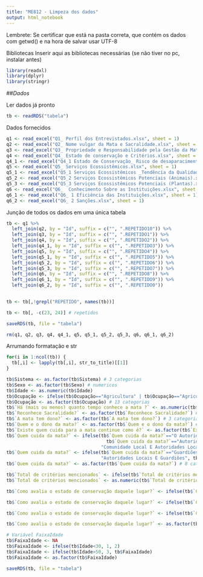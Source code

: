 ```yaml
---
title: "ME812 - Limpeza dos dados"
output: html_notebook
---
```


Lembrete: Se certificar que está na pasta correta, que contém os dados com getwd() e na hora de salvar usar UTF-8

Bibliotecas
Inserir aqui as bibliotecas necessárias (se não tiver no pc, instalar antes)
```r
library(readxl)
library(dplyr)
library(stringr)
```


##*Dados*

Ler dados já pronto
```r
tb <- readRDS("tabela")
```

Dados fornecidos
```r
q1 <- read_excel("Q1_ Perfil dos Entrevistados.xlsx", sheet = 1)
q2 <- read_excel("Q2_ Nome vulgar da Mata e Sacralidade.xlsx", sheet = 1) # engloba totalmente q1
q3 <- read_excel("Q3_ Propriedade e Responsabilidade pela Gestão da Mata.xlsx", sheet = 1)
q4 <- read_excel("Q4_ Estado de conservação e Critérios.xlsx", sheet = 1)
q4_1 <- read_excel("Q4_1 Estado de Conservação_ Risco de desaparacimento.xlsx", sheet = 1)
q5 <- read_excel("Q5_ Serviços Ecossistêmicos.xlsx", sheet = 1)
q5_1 <- read_excel("Q5_1 Serviços Ecossistêmicos _Tendência da Qualidade.xlsx", sheet = 1)
q5_2 <- read_excel("Q5_2 Serviços Ecossistêmicos Potenciais (Animais).xlsx", sheet = 1)
q5_3 <- read_excel("Q5_3 Serviços Ecossistêmicos Potenciais (Plantas).xlsx", sheet = 1)
q6 <- read_excel("Q6_  Conhecimento Sobre as Instituições.xlsx", sheet = 1)
q6_1 <- read_excel("Q6_ 1 Eficiência das Instituições.xlsx", sheet = 1)
q6_2 <- read_excel("Q6_ 2 Sanções.xlsx", sheet = 1)
```

Junção de todos os dados em uma única tabela
```r
tb <- q1 %>% 
  left_join(q2, by = "Id", suffix = c("", ".REPETIDO10")) %>% 
  left_join(q3, by = "Id", suffix = c("", ".REPETIDO1")) %>% 
  left_join(q4, by = "Id", suffix = c("", ".REPETIDO2")) %>%
  left_join(q4_1, by = "Id", suffix = c("", ".REPETIDO3")) %>%
  left_join(q5, by = "Id", suffix = c("", ".REPETIDO4")) %>%
  left_join(q5_1, by = "Id", suffix = c("", ".REPETIDO5")) %>%
  left_join(q5_2, by = "Id", suffix = c("", ".REPETIDO6")) %>%
  left_join(q5_3, by = "Id", suffix = c("", ".REPETIDO7")) %>%
  left_join(q6, by = "Id", suffix = c("", ".REPETIDO8")) %>%
  left_join(q6_1, by = "Id", suffix = c("", ".REPETIDO9")) %>%
  left_join(q6_2, by = "Id", suffix = c("", ".REPETIDO0"))
  

tb <- tb[,!grepl("REPETIDO", names(tb))]

tb <- tb[, -c(23, 24)] # repetidos 

saveRDS(tb, file = "tabela")

rm(q1, q2, q3, q4, q4_1, q5, q5_1, q5_2, q5_3, q6, q6_1, q6_2)
```

Arrumando formatação e str
```r
for(i in 1:ncol(tb)) {
  tb[,i] <- lapply(tb[,i], str_to_title)[[1]]
}

tb$Sistema <- as.factor(tb$Sistema) # 3 categorias
tb$Sexo <- as.factor(tb$Sexo) # numericos
tb$Idade <- as.numeric(tb$Idade)
tb$Ocupação <- ifelse(tb$Ocupação=="Agricultura" | tb$Ocupação=="Agricultora", "Agricultura Familiar", tb$Ocupação)
tb$Ocupação <- as.factor(tb$Ocupação) # 13 categorias
tb$`Há (mais ou menos) quanto tempo conhece a mata ?` <- as.numeric(tb$`Há (mais ou menos) quanto tempo conhece a mata ?`) # numerico obs: há valores SR que foram transformados em NA
tb$`Reconhece Sacralidade?` <- as.factor(tb$`Reconhece Sacralidade?`) # 3 categorias
tb$`A mata tem dono?` <- as.factor(tb$`A mata tem dono?`) # 3 categorias
tb$`Quem e o dono da mata?` <- as.factor(tb$`Quem e o dono da mata?`) # 6 categorias
tb$`Existe quem cuida para a mata continue como é?` <- as.factor(tb$`Existe quem cuida para a mata continue como é?`) # 3 categorias
tb$`Quem cuida da mata?` <- ifelse(tb$`Quem cuida da mata?`=="O Autoridades Locais E  Comunidade Local" | 
                                     tb$`Quem cuida da mata?`=="Autoridades Locais E A Comunidade Local", 
                                   "Comunidade Local E Autoridades Locais", tb$`Quem cuida da mata?`)
tb$`Quem cuida da mata?` <- ifelse(tb$`Quem cuida da mata?`=="Guardiões E Autoridades Locais", 
                                   "Autoridades Locais E Guardiões", tb$`Quem cuida da mata?`)
tb$`Quem cuida da mata?` <- as.factor(tb$`Quem cuida da mata?`) # 8 categorias

tb$`Total de critérios mencionados` <- ifelse(tb$`Total de critérios mencionados`=="?",0,tb$`Total de critérios mencionados`)
tb$`Total de critérios mencionados` <- as.numeric(tb$`Total de critérios mencionados`)

tb$`Como avalia o estado de conservação daquele lugar?` <- ifelse(tb$`Como avalia o estado de conservação daquele lugar?`=="?", NA, tb$`Como avalia o estado de conservação daquele lugar?`)

tb$`Como avalia o estado de conservação daquele lugar?` <- ifelse(tb$`Como avalia o estado de conservação daquele lugar?`=="Menos Conservada Do Que Antes", "Pior Que Antes", tb$`Como avalia o estado de conservação daquele lugar?`)

tb$`Como avalia o estado de conservação daquele lugar?` <- ifelse(tb$`Como avalia o estado de conservação daquele lugar?`=="Menos Mal Conservada Do Que Antes" | tb$`Como avalia o estado de conservação daquele lugar?`=="Melhor Conservada Do Que Antes", "Melhor Que Antes", tb$`Como avalia o estado de conservação daquele lugar?`)

tb$`Como avalia o estado de conservação daquele lugar?` <- as.factor(tb$`Como avalia o estado de conservação daquele lugar?`)

# Variável FaixaIdade
tb$FaixaIdade <- NA
tb$FaixaIdade <- ifelse(tb$Idade<30, 1, 2)
tb$FaixaIdade <- ifelse(tb$Idade>50, 3, tb$FaixaIdade)
tb$FaixaIdade <- as.factor(tb$FaixaIdade)

saveRDS(tb, file = "tabela")
```

